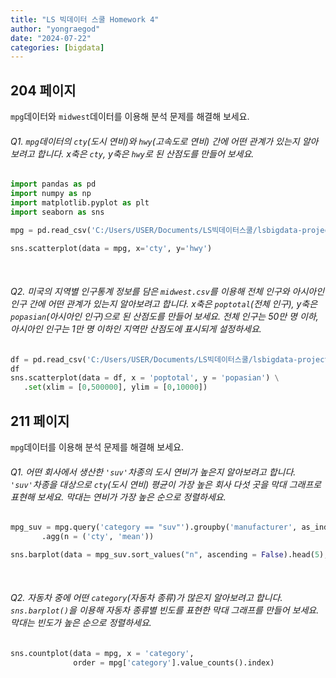 ```yaml
---
title: "LS 빅데이터 스쿨 Homework 4"
author: "yongraegod"
date: "2024-07-22"
categories: [bigdata]
---
```


## 204 페이지
`mpg`데이터와 `midwest`데이터를 이용해 분석 문제를 해결해 보세요.

###### Q1. `mpg`데이터의 `cty`(도시 연비)와 `hwy`(고속도로 연비) 간에 어떤 관계가 있는지 알아보려고 합니다. x축은 `cty`, y축은 `hwy`로 된 산점도를 만들어 보세요.
```python
import pandas as pd
import numpy as np
import matplotlib.pyplot as plt
import seaborn as sns

mpg = pd.read_csv('C:/Users/USER/Documents/LS빅데이터스쿨/lsbigdata-project1/data/mpg.csv')

sns.scatterplot(data = mpg, x='cty', y='hwy')
```

</br>

###### Q2. 미국의 지역별 인구통계 정보를 담은 `midwest.csv`를 이용해 전체 인구와 아시아인 인구 간에 어떤 관계가 있는지 알아보려고 합니다. x축은 `poptotal`(전체 인구), y축은 `popasian`(아시아인 인구)으로 된 산점도를 만들어 보세요. 전체 인구는 50만 명 이하, 아시아인 인구는 1만 명 이하인 지역만 산점도에 표시되게 설정하세요.
```python
df = pd.read_csv('C:/Users/USER/Documents/LS빅데이터스쿨/lsbigdata-project1/data/midwest.csv')
df
sns.scatterplot(data = df, x = 'poptotal', y = 'popasian') \
   .set(xlim = [0,500000], ylim = [0,10000])
```

## 211 페이지
`mpg`데이터를 이용해 분석 문제를 해결해 보세요.

###### Q1. 어떤 회사에서 생산한 `'suv'`차종의 도시 연비가 높은지 알아보려고 합니다. `'suv'`차종을 대상으로 `cty`(도시 연비) 평균이 가장 높은 회사 다섯 곳을 막대 그래프로 표현해 보세요. 막대는 연비가 가장 높은 순으로 정렬하세요.
```python
mpg_suv = mpg.query('category == "suv"').groupby('manufacturer', as_index = True) \
       .agg(n = ('cty', 'mean'))

sns.barplot(data = mpg_suv.sort_values("n", ascending = False).head(5), x = 'manufacturer', y = 'n')
```

</br>

###### Q2. 자동차 중에 어떤 `category`(자동차 종류)가 많은지 알아보려고 합니다. `sns.barplot()`을 이용해 자동차 종류별 빈도를 표현한 막대 그래프를 만들어 보세요. 막대는 빈도가 높은 순으로 정렬하세요.
```python
sns.countplot(data = mpg, x = 'category',
              order = mpg['category'].value_counts().index)
```

